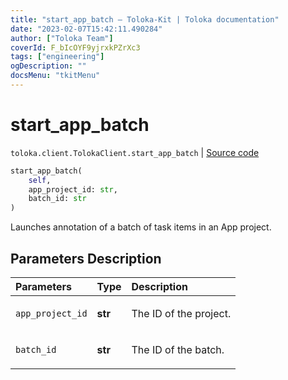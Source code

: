```yaml
---
title: "start_app_batch — Toloka-Kit | Toloka documentation"
date: "2023-02-07T15:42:11.490284"
author: ["Toloka Team"]
coverId: F_bIcOYF9yjrxkPZrXc3
tags: ["engineering"]
ogDescription: ""
docsMenu: "tkitMenu"
---
```


# start_app_batch
`toloka.client.TolokaClient.start_app_batch` | [Source code](https://github.com/Toloka/toloka-kit/blob/v1.1.3/src/client/__init__.py#L3965)

```python
start_app_batch(
    self,
    app_project_id: str,
    batch_id: str
)
```

Launches annotation of a batch of task items in an App project.

## Parameters Description

| Parameters | Type | Description |
| :----------| :----| :-----------|
`app_project_id`|**str**|<p>The ID of the project.</p>
`batch_id`|**str**|<p>The ID of the batch.</p>